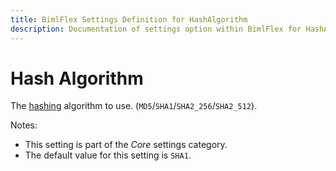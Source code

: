 ```yaml
---
title: BimlFlex Settings Definition for HashAlgorithm
description: Documentation of settings option within BimlFlex for HashAlgorithm
---
```

<head>
  <meta name="varigenceProduct" content="BimlFlex"></meta>
  <meta name="varigenceArticleType" content="Reference"></meta>
</head>

# Hash Algorithm

The [hashing](xref:bimlflex-concepts-hashing) algorithm to use. (`MD5`/`SHA1`/`SHA2_256`/`SHA2_512`).

Notes:

* This setting is part of the *Core* settings category.
* The default value for this setting is `SHA1`.
